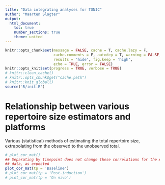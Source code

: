 ```yaml
---
title: "Data integrating analyses for TONIC"
author: "Maarten Slagter"
output: 
  html_document:
    toc: true
    number_sections: true
    theme: united
---
```



```r
knitr::opts_chunk$set(message = FALSE, cache = T, cache.lazy = F,
                      cache.comments = F, autodep = T, warning = FALSE,
                      results = 'hide', fig.keep = 'high',
                      echo = TRUE, error = FALSE)
knitr::opts_knit$set(progress = TRUE, verbose = TRUE)
# knitr::clean_cache()
# knitr::opts_chunk$get("cache.path")
# knitr::knit_global()
source('R/init.R')
```



# Relationship between various repertoire size estimators and platforms

Various (statistical) methods of estimating the total repertoire size,
extrapolating from the observed to the unobserved total.

```r
# plot_cor_mat()
## Separating by timepoint does not change these correlations for the Adapative
## data, as expected
plot_cor_mat(tp = 'Baseline')
# plot_cor_mat(tp = 'Post-induction')
# plot_cor_mat(tp = 'On nivo')
```
